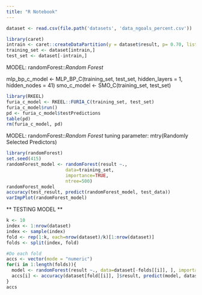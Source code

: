 ```yaml
---
title: "R Notebook"
---
```


```r
dataset <- read.csv(file.path('datasets', 'data_ngoals_percent.csv'))
```

```r
library(caret)
intrain <- caret::createDataPartition(y = dataset$result, p= 0.70, list = FALSE)
training_set <- dataset[intrain,]
test_set <- dataset[-intrain,]
```

############################################################################################################
MODEL: randomForest::*Random Forest*

mlp_bp_c_model <- MLP_BP_C(training_set, test_set, hidden_layers = 1, hidden_nodes = 41)
smo_c_model <- SMO_C(training_set, test_set)

```r
library(RKEEL)
furia_c_model <- RKEEL::FURIA_C(training_set, test_set)
furia_c_model$run()
pd <- furia_c_model$testPredictions
table(pd)
rm(furia_c_model, pd)
```


############################################################################################################
MODEL: randomForest::*Random Forest*
tuning parameter: mtry(Randomly Selected Predictors)
```r
library(randomForest)
set.seed(415)
randomForest_model <- randomForest(result ~.,
                      data=training_set, 
                      importance=TRUE, 
                      ntree=500)
randomForest_model
accuracy(test_result, predict(randomForest_model, test_data))
varImpPlot(randomForest_model)
```

** TESTING MODEL **
```r
k <- 10
index <- 1:nrow(dataset)
index <- sample(index)
fold <- rep(1:k, each=nrow(dataset)/k)[1:nrow(dataset)]
folds <- split(index, fold)

#Do each fold
accs <- vector(mode = "numeric")
for(i in 1:length(folds)){
  model <- randomForest(result ~., data=dataset[-folds[[i]], ], importance=TRUE, ntree=500)
  accs[i] <- accuracy(dataset[fold[[i]], ]$result, predict(model, dataset[fold[[i]], ]))
}
accs
```


